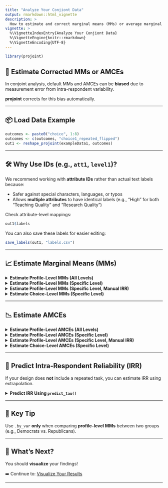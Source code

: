 ```yaml
---
title: "Analyze Your Conjiont Data"
output: rmarkdown::html_vignette
description: >
  How to estimate and correct marginal means (MMs) or average marginal component effects (AMCEs), including predicting IRR if necessary.
vignette: >
  %\VignetteIndexEntry{Analyze Your Conjiont Data}
  %\VignetteEngine{knitr::rmarkdown}
  %\VignetteEncoding{UTF-8}
---
```


```r
library(projoint)
```

## 🎯 Estimate Corrected MMs or AMCEs

In conjoint analysis, default MMs and AMCEs can be **biased** due to measurement error from intra-respondent variability.

**projoint** corrects for this bias automatically.

---

## 📦 Load Data Example

```r
outcomes <- paste0("choice", 1:8)
outcomes <- c(outcomes, "choice1_repeated_flipped")
out1 <- reshape_projoint(exampleData1, outcomes)
```

---

## 🛠️ Why Use IDs (e.g., `att1`, `level1`)?

We recommend working with **attribute IDs** rather than actual text labels because:

- Safer against special characters, languages, or typos
- Allows **multiple attributes** to have identical labels (e.g., "High" for both "Teaching Quality" and "Research Quality")

Check attribute-level mappings:

```r
out1$labels
```

You can also save these labels for easier editing:

```r
save_labels(out1, "labels.csv")
```

---

## 📈 Estimate Marginal Means (MMs)

<details><summary><b>Estimate Profile-Level MMs (All Levels)</b></summary>

```r
mm0 <- projoint(out1, .structure = "profile_level", .estimand = "mm")
print(mm0)
summary(mm0)
```

</details>

<details><summary><b>Estimate Profile-Level MMs (Specific Level)</b></summary>

```r
qoi_1 <- set_qoi(
  .structure = "profile_level",
  .estimand = "mm",
  .att_choose = "att1",
  .lev_choose = "level1"
)

mm1 <- projoint(out1, .qoi = qoi_1)
print(mm1)
summary(mm1)
```

</details>

<details><summary><b>Estimate Profile-Level MMs (Specific Level, Manual IRR)</b></summary>

```r
mm1b <- projoint(out1, .qoi = qoi_1, .irr = 0.75)
print(mm1b)
summary(mm1b)
```

</details>

<details><summary><b>Estimate Choice-Level MMs (Specific Level)</b></summary>

```r
qoi_2 <- set_qoi(
  .structure = "choice_level",
  .att_choose = "att1",
  .lev_choose = "level3",
  .att_notchoose = "att1",
  .lev_notchoose = "level1"
)

mm2 <- projoint(out1, .qoi = qoi_2, .ignore_position = FALSE)
print(mm2)
summary(mm2)
```

</details>

---

## 📉 Estimate AMCEs

<details><summary><b>Estimate Profile-Level AMCEs (All Levels)</b></summary>

```r
amce0 <- projoint(out1, .structure = "profile_level", .estimand = "amce")
print(amce0)
summary(amce0)
```

</details>

<details><summary><b>Estimate Profile-Level AMCEs (Specific Level)</b></summary>

```r
qoi_3 <- set_qoi(
  .structure = "profile_level",
  .estimand = "amce",
  .att_choose = "att1",
  .lev_choose = "level3",
  .att_choose_b = "att1",
  .lev_choose_b = "level1"
)

amce1 <- projoint(out1, .qoi = qoi_3)
print(amce1)
summary(amce1)
```

</details>

<details><summary><b>Estimate Profile-Level AMCEs (Specific Level, Manual IRR)</b></summary>

```r
amce1b <- projoint(out1, .qoi = qoi_3, .irr = 0.75)
print(amce1b)
summary(amce1b)
```

</details>

<details><summary><b>Estimate Choice-Level AMCEs (Specific Level)</b></summary>

```r
qoi_4 <- set_qoi(
  .structure = "choice_level",
  .estimand = "amce",
  .att_choose = "att1",
  .lev_choose = "level3",
  .att_notchoose = "att1",
  .lev_notchoose = "level1",
  .att_choose_b = "att1",
  .lev_choose_b = "level2",
  .att_notchoose_b = "att1",
  .lev_notchoose_b = "level1"
)

amce2 <- projoint(out1, .qoi = qoi_4, .ignore_position = TRUE)
print(amce2)
summary(amce2)
```

</details>

---

## 🔎 Predict Intra-Respondent Reliability (IRR)

If your design does **not** include a repeated task, you can estimate IRR using extrapolation.

<details><summary><b>Predict IRR Using `predict_tau()`</b></summary>

```r
data(out1_arranged)
predicted_irr <- predict_tau(out1_arranged)

print(predicted_irr)
summary(predicted_irr)
plot(predicted_irr)
```

</details>

---

## 🌟 Key Tip

Use `.by_var` **only** when comparing **profile-level MMs** between two groups (e.g., Democrats vs. Republicans).

---

## 🌟 What's Next?

You should **visualize** your findings!

➡️ Continue to: [Visualize Your Results](visualize.html)

---
